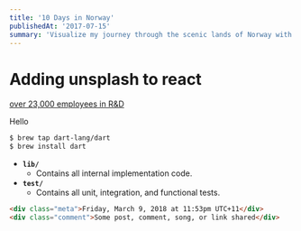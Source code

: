 ```yaml
---
title: '10 Days in Norway'
publishedAt: '2017-07-15'
summary: 'Visualize my journey through the scenic lands of Norway with rich, stunning pictures and daily travel logs.'
---
```


# Adding unsplash to react

[over 23,000 employees in R&D](https://www.sec.gov/Archives/edgar/data/1288776/000165204416000012/goog10-k2015.htm)

Hello

```bash
$ brew tap dart-lang/dart
$ brew install dart
```

- **`lib/`**
  - Contains all internal implementation code.
- **`test/`**
  - Contains all unit, integration, and functional tests.

```html
<div class="meta">Friday, March 9, 2018 at 11:53pm UTC+11</div>
<div class="comment">Some post, comment, song, or link shared</div>
```
